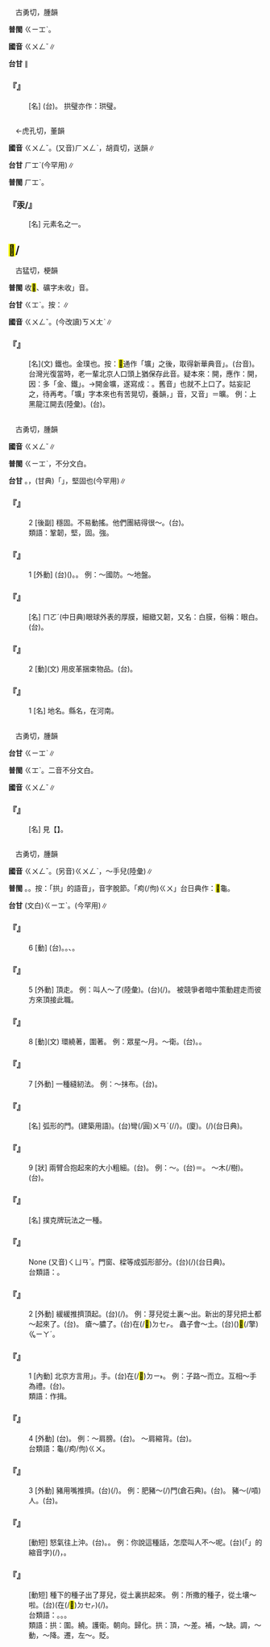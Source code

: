 
=={{ruby|珙|ㄍㄨㄥˇ}}==

　古勇切，腫韻

'''普閩''' <rt>ㄍㄧㆲˋ</rt>。

'''國音''' <rt>ㄍㄨㄥˇ</rt>∥

'''台甘''' {{ruby|(文)|ㄍㄧㆲˋ}}∥

    

==='''『{{ruby|珙|ㄍㄨㄥˇ}}』'''===
: [名] (台){{ruby|大|ㄉㄨㄚ˫}}{{ruby|塊|ㄉㆤ˪}}{{ruby|璧|ㄆㄧㆤㆶ}}{{ruby|玉|ㄍㄧㆦㆶ ͘}}。 拱璧亦作：珙璧。
    

=={{ruby|汞|ㄍㄨㄥˇ}}==

　←虎孔切，董韻{{ruby|＝|ㄏㄨㄥˇ}}

'''國音''' <rt>ㄍㄨㄥˇ</rt>。(又音)<rt>ㄏㄨㄥˋ</rt>，胡貢切，送韻∥

'''台甘''' <rt>ㄏㆲˋ</rt>{{ruby|。|ㄏㆲ˫}}(今罕用)∥

'''普閩''' <rt>ㄏㆲˋ</rt>。

    

==='''『汞/{{ruby|<mark>&#xf9a77;</mark>|ㄍㄨㄥˇ}}』'''===
: [名] 元素名之一。
    

==<mark>&#xf926e;</mark>/{{ruby|礦|ㄍㄨㄥˇ}}==

　古猛切，梗韻

'''普閩''' 收<mark>&#xf926e;</mark>、礦字未收{{ruby|「|ㄍㄨㄥˇ}}」音。

'''台甘''' <rt>ㄍㆲˋ</rt>。按：{{ruby|→|ㄎㆲ˪}}∥

'''國音''' <rt>ㄍㄨㄥˇ</rt>。(今改讀)<rt>ㄎㄨㄤˋ</rt>∥

    

==='''『{{ruby|<mark>&#xf926e;</mark>|ㄍㄨㄥˇ}}』'''===
: [名](文) 鐵也。金璞也。按：<mark>&#xf926e;</mark>通作「壙」之後，取得新華典音{{ruby|「|ㄎㄨㄤˋ}}」。(台音{{ruby|：|ㄎㆲ˪}})。台灣光復當時，老一輩北京人口頭上猶保存此音。疑本來：開{{ruby|<mark>&#xf926e;</mark>|ㄎㄨㄤˋ}}，應作：開{{ruby|壙|ㄎㄨㄤˋ}}，因：多「金、鐵」。→開金壙，遂寫成：{{ruby|<mark>&#xf926e;</mark>|ㄍㄨㄥˇ}}。舊音{{ruby|「|ㄍㄨㄥˇ}}」也就不上口了。姑妄記之，待再考。「壙」字本來也有苦晃切，養韻，{{ruby|「|ㄎㄨㄤˇ}}」音，又音{{ruby|「|ㄎㄨㄤˋ}}」＝曠。 例：上黑龍江開{{ruby|礦|ㄍㄨㄥˇ}}去(陸彙)。(台){{ruby|去|ㄎㄧ˪}}{{ruby|烏|ㆦ}}{{ruby|龍|ㄌㄧㆲˊ}}{{ruby|江|ㄍㄤ}}{{ruby|開|ㄎㄨㄧ}}{{ruby|礦|ㄎㆲ˪}}。
    

=={{ruby|鞏|ㄍㄨㄥˇ}}==

　古勇切，腫韻

'''國音''' <rt>ㄍㄨㄥˇ</rt>∥

'''普閩''' <rt>ㄍㄧㆲˋ</rt>{{ruby|、|ㄎㄧㆲˋ}}，不分文白。

'''台甘''' {{ruby|(文)|ㄍㄧㆲˋ}}。{{ruby|(語)|ㄎㆲˋ}}，(甘典)「{{ruby|頑|ㆠㄢˊ}}{{ruby|鞏|ㄎㆲˋ}}」，堅固也(今罕用)∥

    

==='''『{{ruby|鞏|ㄍㄨㄥˇ}}{{ruby|固|ㄍㄨˋ}}』'''===
:2  [後副] 穩固。不易動搖。他們團結得很～。(台){{ruby|<mark>&#xffad9;</mark>|ㄧㄣ}}{{ruby|團|ㄊㄨㄢˊ}}{{ruby|結|ㄍㄧㄚㆵ}}{{ruby|去|ㄎㄧ˪}}{{ruby|真|ㄐㄧㄣ}}{{ruby|堅|ㄍㄧㄢ}}{{ruby|固|ㄍㆦ˪}}。
:類語：鞏韌，堅，固。強。
:
    

==='''『{{ruby|鞏|ㄍㄨㄥˇ}}{{ruby|固|ㄍㄨˋ}}』'''===
:1  [外動] (台){{ruby|使|ㄙㄨˋ}}({{ruby|創|ㄘㆲ˪}}{{ruby|付|ㄏㆦ˫}}{{ruby|伊|ㄧ}}){{ruby|堅|ㄍㄧㄢ}}{{ruby|固|ㄍㆦ˪}}{{ruby|起|·ㄎㄧˋ}}{{ruby|來|·ㄌㄞˊ}}。{{ruby|鞏|ㄍㄧㆲˋ}}{{ruby|固|ㄍㆦ˪}}。 例：～國防。～地盤。
    

==='''『{{ruby|鞏|ㄍㄨㄥˇ}}{{ruby|膜|ㄇㄛˋ}}』'''===
: [名] {{ruby|→|ㄍㄨㄥˇ}}<rt>ㄇㄛˊ</rt>(中日典)眼球外表的厚膜，細緻又韌，又名：白膜，俗稱：眼白。(台){{ruby|白|ㄅㆤㆷ ͘}}{{ruby|膜|ㄇㆦㆷ ͘}}。
    

==='''『{{ruby|鞏|ㄍㄨㄥˇ}}』'''===
:2  [動](文) 用皮革捆束物品。(台){{ruby|用|ㄧㆲ˫}}{{ruby|皮|ㄆㄨㆤˊ}}{{ruby|/|ㄆㆤˊ}}{{ruby|帶|ㄉㄨㄚ˪}}{{ruby|仔|ㄚ}}{{ruby|縛|ㄅㄚㆶ ͘}}{{ruby|物|ㄇㆭㆷ ͘}}{{ruby|/|ㄇㄧㆷ ͘}}。
    

==='''『{{ruby|鞏|ㄍㄨㄥˇ}}』'''===
:1  [名] 地名。縣名，在河南。
    

=={{ruby|栱|ㄍㄨㄥˇ}}==

　古勇切，腫韻

'''台甘''' <rt>ㄍㄧㆲˋ</rt>∥

'''普閩''' <rt>ㄍㆲˋ</rt>{{ruby|。|ㄍㄧㆲˋ}}。二音不分文白。

'''國音''' <rt>ㄍㄨㄥˇ</rt>∥

    

==='''『{{ruby|斗|ㄉㄡˇ}}{{ruby|栱|ㄍㄨㄥˇ}}』'''===
: [名] 見【{{ruby|枓|ㄉㄡˇ}}】。
    

=={{ruby|拱|ㄍㄨㄥˇ}}==

　古勇切，腫韻

'''國音''' <rt>ㄍㄨㄥˇ</rt>。(另音)<rt>ㄍㄨㄥˋ</rt>，～手兒(陸彙)∥

'''普閩''' {{ruby|(文)|ㄍㄧㆲˋ}}。{{ruby|(語)|ㄍㄧㄥˋ}}。按：「拱」的語音{{ruby|「|ㄍㄧㄥˋ}}」，音字脫節。「{{ruby|拱|ㄍㄧㄥˋ}}痀(/佝)<rt>ㄍㄨ</rt>」台日典作：<mark>&#xf8ec9;</mark>龜。

'''台甘''' (文白)<rt>ㄍㄧㆲˋ</rt>。{{ruby|(語)|ㆣㄧㆲˋ}}(今罕用)∥

    

==='''『{{ruby|拱|ㄍㄨㄥˇ}}』'''===
:6  [動] (台){{ruby|慢|ㆠㄢ˫}}{{ruby|慢|ㆠㄢ˫}}{{ruby|仔|ㄚ}}{{ruby|<mark>&#xffeae;</mark>|ㄉㄨ}}。{{ruby|寬|ㄎㄨㆩ}}{{ruby|寬|ㄎㄨㆩ}}{{ruby|仔|ㄚ}}{{ruby|撐|ㄊㆪ˪}}{{ruby|/|ㄊㆥ˪}}{{ruby|高|ㄍㄨㄢˊ}}。{{ruby|向|ㄏㄧㆲ˪}}{{ruby|上|ㄒㄧㆲ˫}}{{ruby|向|ㄏㄧㆲ˪}}{{ruby|前|ㄐㄧㄢˊ}}{{ruby|一|ㄧㆵ}}{{ruby|直|ㄉㄧㆵ ͘}}{{ruby|<mark>&#xffeae;</mark>|ㄉㄨ}}、{{ruby|托|ㄊㄨㆷ}}{{ruby|高|ㄍㄨㄢˊ}}。
    

==='''『{{ruby|拱|ㄍㄨㄥˇ}}』'''===
:5  [外動] 頂走。 例：叫人～了(陸彙)。(台){{ruby|去|ㄎㄧ˪}}{{ruby|付|ㄏㆦ˫}}(/{{ruby|被|ㄅㄧ˫}}){{ruby|人|ㄌㄤ˫}}{{ruby|遷|ㄑㄧㄢ}}{{ruby|走|ㄗㄠˋ}}。 被競爭者暗中策動趕走而彼方來頂接此職。
    

==='''『{{ruby|拱|ㄍㄨㄥˇ}}』'''===
:8  [動](文) 環繞著，圍著。 例：眾星～月。～衛。(台){{ruby|護|ㄏㆦ˫}}{{ruby|衛|ㄨㄧ˫}}{{ruby|/|ㄨㆤ˫}}。{{ruby|圍|ㄨㄧˊ}}{{ruby|咧|ㄌㆤ˪}}。
    

==='''『{{ruby|拱|ㄍㄨㄥˇ}}』'''===
:7  [外動] 一種縫紉法。 例：～抹布。(台){{ruby|釣|ㄉㄧㄜ˪}}{{ruby|桌|ㄉㄜㆷ}}{{ruby|布|ㄅㆦ˪}}。
    

==='''『{{ruby|拱|ㄍㄨㄥˇ}}{{ruby|門|ㄇㄣˊ}}』'''===
: [名] 弧形的門。(建築用語)。(台)彎(/圓)<rt>ㄨㄢˊ</rt>{{ruby|弓|ㄍㆲ}}({{ruby|拱|ㄍㆲ}}/{{ruby|弓|ㄍㆲ}}/{{ruby|光|ㄍㆲ}}){{ruby|門|ㄇㆭˊ}}。(廈){{ruby|彎|ㄨㄢ}}{{ruby|弓|ㄍㆲ}}{{ruby|門|ㄇㆭˊ}}。{{ruby|彎|ㄨㄢ}}(/{{ruby|圓|ㄨㄢˊ}}){{ruby|光|ㄍㆲ}}{{ruby|門|ㄇㆭˊ}}(台日典)。
    

==='''『{{ruby|拱|ㄍㄨㄥˇ}}』'''===
:9  [狀] 兩臂合抱起來的大小粗細。(台){{ruby|合|ㄏㄚㆴ}}{{ruby|抱|ㄆㄜ˫}}{{ruby|丌|ㆤ}}。 例：～{{ruby|璧|ㄅㄧˋ}}。(台){{ruby|大|ㄉㄨㄚ˫}}{{ruby|塊|ㄉㆤ˪}}{{ruby|璧|ㄆㄧㆤㆶ}}{{ruby|玉|ㆣㄧㆤㆶ ͘}}＝{{ruby|珙|ㄍㄧㆲˋ}}{{ruby|璧|ㄆㄧㆤㆶ}}。 ～木(/樹)。(台){{ruby|一|ㄐㄧㆵ ͘}}{{ruby|人|ㄌㄤˊ}}{{ruby|攬|ㄌㆰˋ}}{{ruby|丌|ㆤ}}{{ruby|大|ㄉㄨㄚ˫}}{{ruby|樹|ㄑㄧㄨ˫}}。
    

==='''『{{ruby|拱|ㄍㄨㄥˇ}}{{ruby|豬|ㄓㄨ}}』'''===
: [名] 撲克牌玩法之一種。
    

==='''『{{ruby|拱|ㄍㄨㄥˇ}}{{ruby|券|ㄒㄩㄢˋ}}』'''===
: None (又音)<rt>ㄑㄩㄢˋ</rt>。門窗、樑等成弧形部分。(台){{ruby|彎|ㄨㄢ}}{{ruby|光|ㄍㆲ}}(/{{ruby|圓|ㄨㄢˊ}}{{ruby|光|ㄍㆲ}}){{ruby|門|ㄇㆭˊ}}(台日典)。
:台類語：{{ruby|彎|ㄨㄢ}}{{ruby|光|ㄍㆲ}}{{ruby|楣|ㆠㄧˊ}}。
:
    

==='''『{{ruby|拱|ㄍㄨㄥˇ}}』'''===
:2  [外動] 緩緩推擠頂起。(台){{ruby|用|ㄧㆲ˫}}{{ruby|力|ㄌㄚㆵ ͘}}{{ruby|勁|ㄍㄧㄥ˫}}(/{{ruby|托|ㄊㄨㆷ}}){{ruby|起|ㄎㄧˋ}}。 例：芽兒從土裏～出。新出的芽兒把土都～起來了。(台){{ruby|新|ㄒㄧㄣ}}{{ruby|芽|ㆣㆤˊ}}{{ruby|對|ㄉㄨㄧ˪}}{{ruby|塗|ㄊㆦˊ}}{{ruby|內|ㄌㄞ˫}}{{ruby|撐|ㄊㆪ˪}}{{ruby|/|ㄊㆥ˪}}{{ruby|高|ㄍㄨㄢˊ}}{{ruby|勁|ㄍㄧㄥ˫}}{{ruby|出|ㄘㄨㆵ}}{{ruby|來|·ㄌㄞˊ}}。 瘡～膿了。(台){{ruby|<mark>&#xffbfa;</mark>|ㄌㄧㄚㆴ}}{{ruby|仔|ㄚ}}在(/<mark>&#xf9549;</mark>)<rt>ㄉㆤㆷ</rt>{{ruby|脹|ㄉㄧㆧ˪}}{{ruby|/|ㄉㄧㆫ˪}}{{ruby|膿|ㄌㄤˊ}}。 蟲子會～土。(台){{ruby|蟲|ㄊㄤˊ}}({{ruby|亦|ㄧㄚㆷ ͘}}){{ruby|會|ㄨㆤ˫}}{{ruby|/|ㆤ˫}}{{ruby|勁|ㄍㄧㄥ˫}}{{ruby|塗|ㄊㆦˊ}}{{ruby|或|ㄧㄚㆷ ͘}}<mark>&#xffea3;</mark>(/擎)<rt>ㆣㄧㄚˊ</rt>{{ruby|塗|ㄊㆦˊ}}。
    

==='''『{{ruby|拱|ㄍㄨㄥˇ}}』'''===
:1  [內動] 北京方言用{{ruby|「|ㄍㄨㄥˋ}}」。{{ruby|斂|ㄌㄧㄢˋ}}手。(台){{ruby|雙|ㄒㄧㄤ}}{{ruby|手|ㄑㄧㄨˋ}}{{ruby|抱|ㄆㄜ˫}}{{ruby|拳|ㄍㄨㄣˊ}}在(/<mark>&#xf9853;</mark>)<rt>ㄉㄧ˫</rt>{{ruby|胸|ㄏㄧㄥ}}{{ruby|前|ㄐㄧㄥˊ}}{{ruby|揖|ㄧㆴ}}{{ruby|禮|ㄌㆤˋ}}{{ruby|丌|ㆤ}}{{ruby|動|ㄉㆲ˫}}{{ruby|作|ㄗㆦㆶ}}。 例：子路～而立。互相～手為禮。(台){{ruby|互|ㄏㆦ˫}}{{ruby|相|ㄒㄧㆲ}}{{ruby|拱|ㄍㄧㆲˋ}}{{ruby|手|ㄑㄧㄨˋ}}{{ruby|揖|ㄧㆴ}}{{ruby|禮|ㄌㆤˋ}}。
:類語：作揖。
:
    

==='''『{{ruby|拱|ㄍㄨㄥˇ}}』'''===
:4  [外動] (台){{ruby|<mark>&#xf99e8;</mark>|ㄊㆤㆷ ͘}}。 例：～肩膀。(台){{ruby|<mark>&#xf99e8;</mark>|ㄊㆤㆷ ͘}}{{ruby|肩|ㄍㄧㄥ}}。 ～肩縮背。(台){{ruby|<mark>&#xf99e8;</mark>|ㄊㆤㆷ ͘}}{{ruby|肩|ㄍㄧㄥ}}{{ruby|攝|ㄌㄧㄚㆴ}}{{ruby|尻|ㄎㄚ}}{{ruby|脊|ㄐㄧㄚㆷ}}。
:台類語：{{ruby|拱|ㄍㄧㄥˋ}}龜(/痀/佝)<rt>ㄍㄨ</rt>。
:
    

==='''『{{ruby|拱|ㄍㄨㄥˇ}}』'''===
:3  [外動] 豬用嘴推擠。(台){{ruby|豬|ㄉㄨ}}{{ruby|/|ㄉㄧ}}{{ruby|用|ㄧㆲ˫}}{{ruby|嘴|ㄘㄨㄧ˪}}{{ruby|一|ㄧ}}{{ruby|直|ㄉㄧㆵ ͘}}{{ruby|<mark>&#xffeae;</mark>|ㄉㄨ}}(/{{ruby|突|ㄊㄨㆷ}}){{ruby|高|ㄍㄨㄢˊ}}。 例：肥豬～(/{{ruby|嗊|ㄍㄨㄥˇ}})門(倉石典)。(台){{ruby|大|ㄉㄨㄚ˫}}{{ruby|隻|ㄐㄧㄚㆷ}}{{ruby|豬|ㄉㄨ}}{{ruby|/|ㄉㄧ}}{{ruby|用|ㄧㆲ˫}}{{ruby|嘴|ㄘㄨㄧ˪}}{{ruby|撟|ㄍㄧㄠ˫}}{{ruby|門|ㄇㆭˊ}}。 豬～(/嗊)人。(台){{ruby|豬|ㄉㄨ}}{{ruby|/|ㄉㄧ}}{{ruby|會|ㄨㆤ˫}}{{ruby|/|ㆤ˫}}{{ruby|撟|ㄍㄧㄠ˫}}{{ruby|人|ㄌㄤˊ}}。
    

==='''『{{ruby|拱|ㄍㄨㄥˇ}}{{ruby|火|ㄏㄨㄛˇ}}{{ruby|兒|ㄦ}}』'''===
: [動短] 怒氣往上沖。(台){{ruby|動|ㄉㆲ˫}}{{ruby|火|ㄏㄨㆤˋ}}{{ruby|/|ㄏㆤˋ}}{{ruby|/|ㄏㄜˋ}}。{{ruby|心|ㄒㄧㆬ}}{{ruby|火|ㄏㆤˋ}}{{ruby|/|ㄏㄨㆤˋ}}{{ruby|/|ㄏㄜˋ}}{{ruby|<mark>&#xffb55;</mark>|ㄉㄜㆷ ͘}}。 例：你說這種話，怎麼叫人不～呢。(台){{ruby|汝|ㄌㄧˋ}}{{ruby|講|ㄍㆲˋ}}{{ruby|→|ㄍㆲ}}{{ruby|<mark>&#xffb50;</mark>|ㄐㄧㆵ}}(「{{ruby|此|ㄐㄧˋ}}{{ruby|一|ㄐㄧㆵ ͘}}」的縮音字)(/{{ruby|此|ㄐㄧㆵ}}){{ruby|款|ㄎㄨㄢˋ}}{{ruby|話|ㄨㆤ˫}}，{{ruby|按|ㄢˋ}}{{ruby|怎|ㄗㄨㆩˋ}}{{ruby|<mark>&#xffa45;</mark>|ㆠㆤ˫}}{{ruby|/|ㆠㄨㆤ˫}}{{ruby|惹|ㆢㄧㄚˋ}}{{ruby|/|ㄌㄧㄚˋ}}{{ruby|人|ㄌㄤˊ}}{{ruby|逆|ㆣㄧㆤㆶ ͘}}{{ruby|氣|ㄎㄧ˪}}。
    

==='''『{{ruby|拱|ㄍㄨㄥˇ}}{{ruby|上|ㄕㄤˋ}}{{ruby|來|ㄌㄞˊ}}』'''===
: [動短] 種下的種子出了芽兒，從土裏拱起來。 例：所撒的種子，從土壤～啦。(台){{ruby|<mark>&#xffc6e;</mark>|ㄧㄚ˫}}{{ruby|落|ㄌㄜㆷ ͘}}{{ruby|去|·ㄎㄧ˪}}{{ruby|丌|ㆤ}}{{ruby|種|ㄐㄧㄥˋ}}{{ruby|子|ㄐㄧˋ}}(在(/<mark>&#xf9549;</mark>)<rt>ㄉㆤㆷ</rt>{{ruby|<mark>&#xffa49;</mark>|ㆠㆤㆷ}}{{ruby|/|ㆠㄨㆤㆷ ͘}}{{ruby|出|ㄘㄨㆵ}}{{ruby|芽|ㆣㆤˊ}}){{ruby|對|ㄉㄨㄧ˪}}{{ruby|塗|ㄊㆦˊ}}{{ruby|底|ㄉㄨㆤˋ}}{{ruby|/|ㄉㆤˋ}}{{ruby|一|ㄧㆵ}}{{ruby|直|ㄉㄧㆵ}}{{ruby|擎|ㆣㄧㄚˊ}}(/{{ruby|勁|ㄍㄧㄥ˫}}){{ruby|出|ㄘㄨㆵ}}{{ruby|來|·ㄌㄞˊ}}。
:台類語：{{ruby|撐|ㄊㆪ˪}}{{ruby|/|ㄊㆥ˪}}{{ruby|高|ㄍㄨㄢˊ}}。{{ruby|托|ㄊㄨㆷ}}{{ruby|高|ㄍㄨㄢˊ}}。{{ruby|搢|ㄐㆪ˪}}{{ruby|出|ㄘㄨㆵ}}{{ruby|來|·ㄌㄞˊ}}。
:
:類語：拱：圍。繞。護衛。朝向。歸化。拱：頂，～差。補，～缺。調，～動，～降。遷，左～。貶。
:
    

